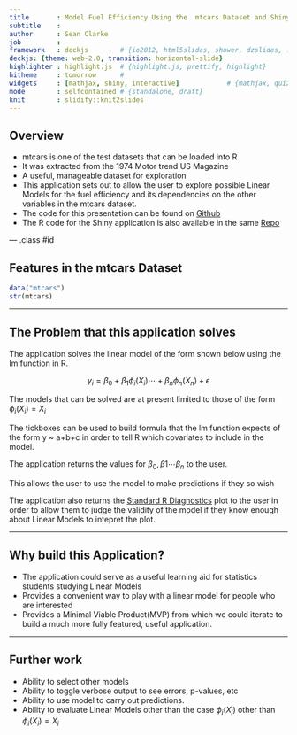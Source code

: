 ```yaml
---
title       : Model Fuel Efficiency Using the  mtcars Dataset and Shiny
subtitle    : 
author      : Sean Clarke
job         : 
framework   : deckjs        # {io2012, html5slides, shower, dzslides, ...}
deckjs: {theme: web-2.0, transition: horizontal-slide}
highlighter : highlight.js  # {highlight.js, prettify, highlight}
hitheme     : tomorrow      # 
widgets     : [mathjax, shiny, interactive]            # {mathjax, quiz, bootstrap}
mode        : selfcontained # {standalone, draft}
knit        : slidify::knit2slides
---
```


## Overview

* mtcars is one of the test datasets that can be loaded into R
* It was extracted from the 1974 Motor trend US Magazine
* A useful, manageable dataset for exploration
* This application sets out to allow the user to explore possible Linear Models for the fuel efficiency and its dependencies on the other variables in the mtcars dataset.
* The code for this presentation can be found on [Github](https://github.com/WelshSean/JHU-Dev-Data-Prods-Project/blob/master/Modelling_mtcars_deck/index.Rmd)
* The R code for the Shiny application is also available in the same [Repo](https://github.com/WelshSean/JHU-Dev-Data-Prods-Project)

--- .class #id 

## Features in the mtcars Dataset

```r
data("mtcars")
str(mtcars)
```

---

## The Problem that this application solves

The application solves the linear model of the form shown below using the lm function in R. 

$$
y_{i} = \beta_{0} + \beta_{1}\phi_{i}(X_{i}) \cdots  + \beta_{n}\phi_{n}(X_{n}) + \epsilon
$$

The models that can be solved are at present limited to those of the form $\phi_{i}(X_{i})= X_{i}$

The tickboxes can be used to build formula that the lm function expects of the form y ~ a+b+c in order to tell R which covariates to include in the model. 


The application returns the values for  $\beta_{0}, \beta{1} \cdots \beta_{n}$ to the user.

This allows the user to use the model to make predictions if they so wish

The application also returns the [Standard R Diagnostics](http://sphweb.bumc.bu.edu/otlt/MPH-Modules/BS/R/R5_Correlation-Regression/R5_Correlation-Regression7.html) plot to the user in order to allow them to judge the validity of the model if they know enough about Linear Models to intepret the plot. 

---


## Why build this Application?

* The application could serve as a useful learning aid for statistics students studying Linear Models
* Provides a convenient way to play with a linear model for people who are interested
* Provides a Minimal Viable Product(MVP) from which we could iterate to build a much more fully featured, useful application.

---


## Further work

* Ability to select other models
* Ability to toggle verbose output to see errors, p-values, etc
* Ability to use model to carry out predictions.
* Ability to evaluate Linear Models other than the case $\phi_{i}(X_{i})$ other than $\phi_{i}(X_{i})= X_{i}$


